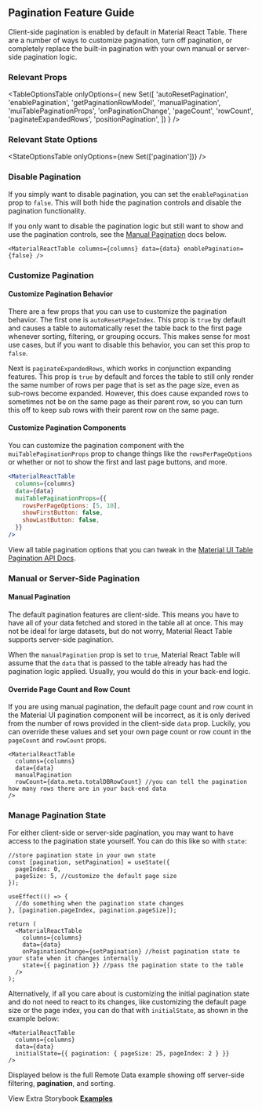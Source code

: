 
<Head>
  <title>Pagination Feature Guide - Material React Table Docs</title>
  <meta
    name="description"
    content="How to use, customize, or disable pagination features in Material React Table"
  />
</Head>

## Pagination Feature Guide

Client-side pagination is enabled by default in Material React Table. There are a number of ways to customize pagination, turn off pagination, or completely replace the built-in pagination with your own manual or server-side pagination logic.

### Relevant Props

<TableOptionsTable
  onlyOptions={
    new Set([
      'autoResetPagination',
      'enablePagination',
      'getPaginationRowModel',
      'manualPagination',
      'muiTablePaginationProps',
      'onPaginationChange',
      'pageCount',
      'rowCount',
      'paginateExpandedRows',
      'positionPagination',
    ])
  }
/>

### Relevant State Options

<StateOptionsTable onlyOptions={new Set(['pagination'])} />

### Disable Pagination

If you simply want to disable pagination, you can set the `enablePagination` prop to `false`. This will both hide the pagination controls and disable the pagination functionality.

If you only want to disable the pagination logic but still want to show and use the pagination controls, see the [Manual Pagination](##manual-or-server-side-pagination) docs below.

```tsx
<MaterialReactTable columns={columns} data={data} enablePagination={false} />
```

### Customize Pagination

#### Customize Pagination Behavior

There are a few props that you can use to customize the pagination behavior. The first one is `autoResetPageIndex`. This prop is `true` by default and causes a table to automatically reset the table back to the first page whenever sorting, filtering, or grouping occurs. This makes sense for most use cases, but if you want to disable this behavior, you can set this prop to `false`.

Next is `paginateExpandedRows`, which works in conjunction expanding features. This prop is `true` by default and forces the table to still only render the same number of rows per page that is set as the page size, even as sub-rows become expanded. However, this does cause expanded rows to sometimes not be on the same page as their parent row, so you can turn this off to keep sub rows with their parent row on the same page.

#### Customize Pagination Components

You can customize the pagination component with the `muiTablePaginationProps` prop to change things like the `rowsPerPageOptions` or whether or not to show the first and last page buttons, and more.

```jsx
<MaterialReactTable
  columns={columns}
  data={data}
  muiTablePaginationProps={{
    rowsPerPageOptions: [5, 10],
    showFirstButton: false,
    showLastButton: false,
  }}
/>
```

View all table pagination options that you can tweak in the [Material UI Table Pagination API Docs](https://mui.com/material-ui/api/table-pagination/#props).

### Manual or Server-Side Pagination

#### Manual Pagination

The default pagination features are client-side. This means you have to have all of your data fetched and stored in the table all at once. This may not be ideal for large datasets, but do not worry, Material React Table supports server-side pagination.

When the `manualPagination` prop is set to `true`, Material React Table will assume that the `data` that is passed to the table already has had the pagination logic applied. Usually, you would do this in your back-end logic.

#### Override Page Count and Row Count

If you are using manual pagination, the default page count and row count in the Material UI pagination component will be incorrect, as it is only derived from the number of rows provided in the client-side `data` prop. Luckily, you can override these values and set your own page count or row count in the `pageCount` and `rowCount` props.

```tsx
<MaterialReactTable
  columns={columns}
  data={data}
  manualPagination
  rowCount={data.meta.totalDBRowCount} //you can tell the pagination how many rows there are in your back-end data
/>
```

### Manage Pagination State

For either client-side or server-side pagination, you may want to have access to the pagination state yourself. You can do this like so with `state`:

```tsx
//store pagination state in your own state
const [pagination, setPagination] = useState({
  pageIndex: 0,
  pageSize: 5, //customize the default page size
});

useEffect(() => {
  //do something when the pagination state changes
}, [pagination.pageIndex, pagination.pageSize]);

return (
  <MaterialReactTable
    columns={columns}
    data={data}
    onPaginationChange={setPagination} //hoist pagination state to your state when it changes internally
    state={{ pagination }} //pass the pagination state to the table
  />
);
```

Alternatively, if all you care about is customizing the initial pagination state and do not need to react to its changes, like customizing the default page size or the page index, you can do that with `initialState`, as shown in the example below:

```tsx
<MaterialReactTable
  columns={columns}
  data={data}
  initialState={{ pagination: { pageSize: 25, pageIndex: 2 } }}
/>
```

Displayed below is the full Remote Data example showing off server-side filtering, **pagination**, and sorting.

<RemoteExample />

View Extra Storybook **[Examples](https://www.material-react-table.dev/?path=/story/features-pagination-examples)**
